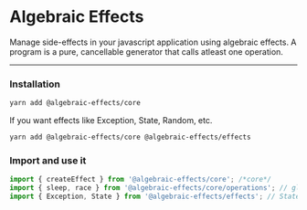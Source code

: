 

# Algebraic Effects
Manage side-effects in your javascript application using algebraic effects. A program is a pure, cancellable generator that calls atleast one operation.

---


### Installation
```bash
yarn add @algebraic-effects/core
```

If you want effects like Exception, State, Random, etc.
```bash
yarn add @algebraic-effects/core @algebraic-effects/effects
```


### Import and use it
```js
import { createEffect } from '@algebraic-effects/core'; /*core*/
import { sleep, race } from '@algebraic-effects/core/operations'; // global operations
import { Exception, State } from '@algebraic-effects/effects'; // State effect and Exception effect
```
